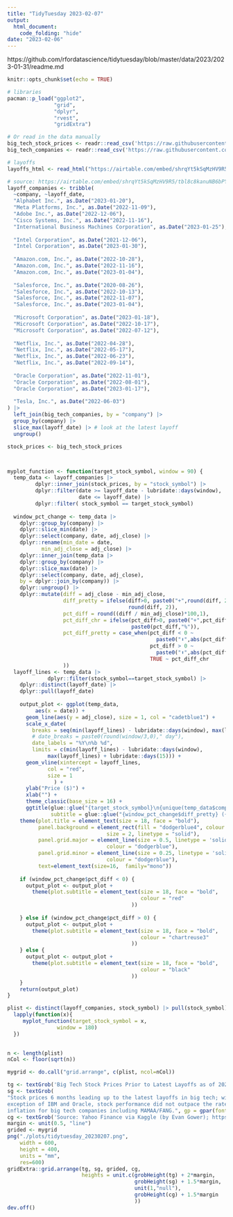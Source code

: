 ```yaml
---
title: "TidyTuesday 2023-02-07"
output: 
  html_document:
    code_folding: "hide"
date: "2023-02-06"
---
```


https://github.com/rfordatascience/tidytuesday/blob/master/data/2023/2023-01-31/readme.md

```r
knitr::opts_chunk$set(echo = TRUE)

# libraries 
pacman::p_load("ggplot2",
               "grid",
               "dplyr",
               "rvest",
               "gridExtra")

# Or read in the data manually
big_tech_stock_prices <- readr::read_csv('https://raw.githubusercontent.com/rfordatascience/tidytuesday/master/data/2023/2023-02-07/big_tech_stock_prices.csv')
big_tech_companies <- readr::read_csv('https://raw.githubusercontent.com/rfordatascience/tidytuesday/master/data/2023/2023-02-07/big_tech_companies.csv')

# layoffs
layoffs_html <- read_html("https://airtable.com/embed/shrqYt5kSqMzHV9R5?backgroundColor=green&viewControls=on")

```

```r
# source: https://airtable.com/embed/shrqYt5kSqMzHV9R5/tbl8c8kanuNB6bPYr?backgroundColor=green&viewControls=on
layoff_companies <- tribble(
  ~company, ~layoff_date,
  "Alphabet Inc.", as.Date("2023-01-20"),
  "Meta Platforms, Inc.", as.Date("2022-11-09"),
  "Adobe Inc.", as.Date("2022-12-06"),
  "Cisco Systems, Inc.", as.Date("2022-11-16"),
  "International Business Machines Corporation", as.Date("2023-01-25"),
  
  "Intel Corporation", as.Date("2021-12-06"),
  "Intel Corporation", as.Date("2023-01-30"),
  
  "Amazon.com, Inc.", as.Date("2022-10-28"),
  "Amazon.com, Inc.", as.Date("2022-11-16"),
  "Amazon.com, Inc.", as.Date("2023-01-04"),
  
  "Salesforce, Inc.", as.Date("2020-08-26"),
  "Salesforce, Inc.", as.Date("2022-10-13"),
  "Salesforce, Inc.", as.Date("2022-11-07"),
  "Salesforce, Inc.", as.Date("2023-01-04"),
  
  "Microsoft Corporation", as.Date("2023-01-18"),
  "Microsoft Corporation", as.Date("2022-10-17"),
  "Microsoft Corporation", as.Date("2022-07-12"),
  
  "Netflix, Inc.", as.Date("2022-04-28"),
  "Netflix, Inc.", as.Date("2022-05-17"),
  "Netflix, Inc.", as.Date("2022-06-23"),
  "Netflix, Inc.", as.Date("2022-09-14"),
  
  "Oracle Corporation", as.Date("2022-11-01"),
  "Oracle Corporation", as.Date("2022-08-01"),
  "Oracle Corporation", as.Date("2023-01-17"),
  
  "Tesla, Inc.", as.Date("2022-06-03")
) |>
  left_join(big_tech_companies, by = "company") |>
  group_by(company) |>
  slice_max(layoff_date) |> # look at the latest layoff
  ungroup()

stock_prices <- big_tech_stock_prices



myplot_function <- function(target_stock_symbol, window = 90) {
  temp_data <- layoff_companies |>
         dplyr::inner_join(stock_prices, by = "stock_symbol") |>
         dplyr::filter(date >= layoff_date - lubridate::days(window),
                       date <= layoff_date) |>
         dplyr::filter( stock_symbol == target_stock_symbol)
  
  window_pct_change <- temp_data |>
    dplyr::group_by(company) |>
    dplyr::slice_min(date) |>
    dplyr::select(company, date, adj_close) |>
    dplyr::rename(min_date = date,
           min_adj_close = adj_close) |>
    dplyr::inner_join(temp_data |>
    dplyr::group_by(company) |>
    dplyr::slice_max(date) |>
    dplyr::select(company, date, adj_close),
    by = dplyr::join_by(company)) |>
    dplyr::ungroup() |>
    dplyr::mutate(diff = adj_close - min_adj_close,
                  diff_pretty = ifelse(diff>0, paste0("+",round(diff, 2)),
                                       round(diff, 2)),
                  pct_diff = round((diff / min_adj_close)*100,1),
                  pct_diff_chr = ifelse(pct_diff>0, paste0("+",pct_diff,"%"),
                                        paste0(pct_diff,"%")),
                  pct_diff_pretty = case_when(pct_diff < 0 ~
                                                paste0("⬇",abs(pct_diff),"%"),
                                              pct_diff > 0 ~
                                                paste0("⬆",abs(pct_diff),"%"),
                                              TRUE ~ pct_diff_chr
                  ))    
  layoff_lines <- temp_data |>
             dplyr::filter(stock_symbol==target_stock_symbol) |> 
    dplyr::distinct(layoff_date) |>
    dplyr::pull(layoff_date) 
  
    output_plot <- ggplot(temp_data,
         aes(x = date)) +
      geom_line(aes(y = adj_close), size = 1, col = "cadetblue1") +
      scale_x_date(
        breaks = seq(min(layoff_lines) - lubridate::days(window), max(layoff_lines), by = round(window/3,0)),
        # date_breaks = paste0(round(window/3,0)," day"), 
        date_labels = "%Y\n%b %d",
        limits = c(min(layoff_lines) - lubridate::days(window),
             max(layoff_lines) + lubridate::days(15))) +
      geom_vline(xintercept = layoff_lines,
             col = "red",
             size = 1
               ) +
      ylab("Price ($)") +
      xlab("") +
      theme_classic(base_size = 16) +
      ggtitle(glue::glue("{target_stock_symbol}\n{unique(temp_data$company)}"),
              subtitle = glue::glue("{window_pct_change$diff_pretty} ({window_pct_change$pct_diff_chr})")) + 
    theme(plot.title = element_text(size = 18, face = "bold"),
          panel.background = element_rect(fill = "dodgerblue4", colour = "#6D9EC1",
                                size = 2, linetype = "solid"),
          panel.grid.major = element_line(size = 0.5, linetype = 'solid',
                                colour = "dodgerblue"), 
          panel.grid.minor = element_line(size = 0.25, linetype = 'solid',
                                colour = "dodgerblue"),
          text=element_text(size=16,  family="mono"))
    
    if (window_pct_change$pct_diff < 0) {
      output_plot <- output_plot +
        theme(plot.subtitle = element_text(size = 18, face = "bold",
                                           colour = "red"
                                        ))
        
    } else if (window_pct_change$pct_diff > 0) {
      output_plot <- output_plot +
        theme(plot.subtitle = element_text(size = 18, face = "bold",
                                           colour = "chartreuse3"
                                        ))
    } else {
      output_plot <- output_plot +
        theme(plot.subtitle = element_text(size = 18, face = "bold",
                                           colour = "black"
                                        ))
    }
    return(output_plot)
}

plist <- distinct(layoff_companies, stock_symbol) |> pull(stock_symbol) |>
  lapply(function(x){
     myplot_function(target_stock_symbol = x,
                window = 180)
  })
  

n <- length(plist)
nCol <- floor(sqrt(n))

mygrid <- do.call("grid.arrange", c(plist, ncol=nCol))

tg <- textGrob('Big Tech Stock Prices Prior to Latest Layoffs as of 2023 Feb 06', gp = gpar(fontsize = 30, fontface = 'bold', fontfamily = "mono"))
sg <- textGrob(
"Stock prices 6 months leading up to the latest layoffs in big tech; with the 
exception of IBM and Oracle, stock performance did not outpace the rate of 
inflation for big tech companies including MAMAA/FANG.", gp = gpar(fontsize = 24, fontfamily = "mono"))
cg <- textGrob('Source: Yahoo Finance via Kaggle (by Evan Gower); https://layoffs.fyi/. Vizualization by @dstephanieq', gp = gpar(fontsize = 20, fontfamily = "mono"))
margin <- unit(0.5, "line")
grided <- mygrid
png("./plots/tidytuesday_20230207.png", 
    width = 600,
    height = 400,
    units = "mm",
    res=600)
gridExtra::grid.arrange(tg, sg, grided, cg,
                        heights = unit.c(grobHeight(tg) + 2*margin, 
                                         grobHeight(sg) + 1.5*margin, 
                                         unit(1,"null"),
                                         grobHeight(cg) + 1.5*margin
                                         ))
dev.off()

```

